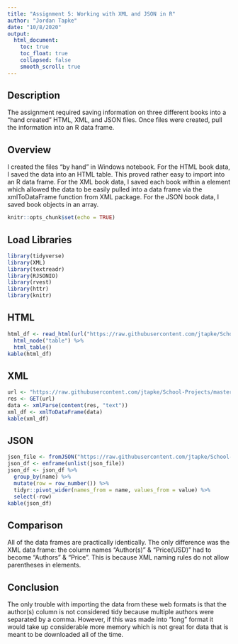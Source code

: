 ```yaml
---
title: "Assignment 5: Working with XML and JSON in R"
author: "Jordan Tapke"
date: "10/8/2020"
output:
  html_document: 
    toc: true
    toc_float: true
    collapsed: false
    smooth_scroll: true
---
```

## Description
The assignment required saving information on three different books into a "hand created" HTML, XML, and JSON files. Once files were created, pull the information into an R data frame.

## Overview
I created the files "by hand" in Windows notebook. For the HTML book data, I saved the data into an HTML table. This proved rather easy to import into an R data frame. For the XML book data, I saved each book within a <book> element which allowed the data to be easily pulled into a data frame via the xmlToDataFrame function from XML package. For the JSON book data, I saved book objects in an array.

```r
knitr::opts_chunk$set(echo = TRUE)
```

## Load Libraries
```r
library(tidyverse)
library(XML)
library(textreadr)
library(RJSONIO)
library(rvest)
library(httr)
library(knitr)
```


## HTML
```r
html_df <- read_html(url("https://raw.githubusercontent.com/jtapke/School-Projects/master/Assignment%205/books.html")) %>%
  html_node("table") %>%
  html_table()
kable(html_df)
```

## XML
```r
url <- "https://raw.githubusercontent.com/jtapke/School-Projects/master/Assignment%205/books.xml"
res <- GET(url)
data <- xmlParse(content(res, "text"))
xml_df <- xmlToDataFrame(data)
kable(xml_df)
```

## JSON
```r
json_file <- fromJSON("https://raw.githubusercontent.com/jtapke/School-Projects/master/Assignment%205/books.json", flatten = T)[[1]]
json_df <- enframe(unlist(json_file))
json_df <- json_df %>%
  group_by(name) %>%
  mutate(row = row_number()) %>%
  tidyr::pivot_wider(names_from = name, values_from = value) %>%
  select(-row)
kable(json_df)
```

## Comparison
All of the data frames are practically identically. The only difference was the XML data frame: the column names "Author(s)" & "Price(USD)" had to become "Authors" & "Price". This is because XML naming rules do not allow parentheses in elements.

## Conclusion
The only trouble with importing the data from these web formats is that the author(s) column is not considered tidy because multiple authors were separated by a comma. However, if this was made into "long" format it would take up considerable more memory which is not great for data that is meant to be downloaded all of the time.
